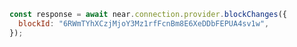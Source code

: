 ```js
const response = await near.connection.provider.blockChanges({
  blockId: "6RWmTYhXCzjMjoY3Mz1rfFcnBm8E6XeDDbFEPUA4sv1w",
});
```
